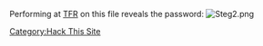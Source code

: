 Performing at [http://en.wikipedia.org/wiki/Time-frequency_representation TFR] on this file reveals the password:
[[Image:Steg2.png]]

[[Category:Hack This Site]]